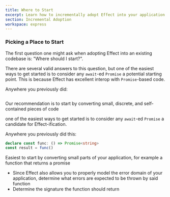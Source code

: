 ```yaml
---
title: Where to Start
excerpt: Learn how to incrementally adopt Effect into your application
section: Incremental Adoption
workspace: express
---
```


### Picking a Place to Start

The first question one might ask when adopting Effect into an existing codebase is: "Where should I start?".

There are several valid answers to this question, but one of the easiest ways to get started is to consider any `await`-ed `Promise` a potential starting point. This is because Effect has excellent interop with `Promise`-based code.

Anywhere you previously did:

```ts

```

Our recommendation is to start by converting small, discrete, and self-contained pieces of code

one of the easiest ways to get started is to consider any `await`-ed `Promise` a candidate for Effect-ification.

Anywhere you previously did this:

```ts twoslash
declare const func: () => Promise<string>
const result = func()
```



Easiest to start by converting small parts of your application, for example a function that returns a promise

- Since Effect also allows you to properly model the error domain of your application, determine what errors are expected to be thrown by said function
- Determine the signature the function should return
